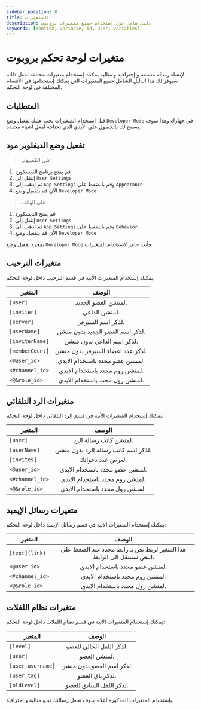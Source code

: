 ```yaml
---
sidebar_position: 8
title: المتغيرات
description: دليل شامل حَول إستخدام جميع متغيرات بروبوت 
keywords: [mention, variable, id, user, variables]
---
```


# متغيرات لوحة تحكم بروبوت

لإنشاء رسالة منسقة و إحترافية و مثالية يمكنك إستخدام متغيرات مختلفة لفعل ذلك، سيوفر لك هذا الدليل الشامل جميع المتغيرات التي يمكنك إستخدامها في الأقسام المختلفة في لوحة التحكم.

## المتطلبات

قبل إستخدام المتغيرات يجب عليك تفعيل وضع `Developer Mode` في جهازك وهذا سوف يسمح لك بالحصول على الأيدي الذي تحتاجه لفعل اشياء محددة.

## تفعيل وضع الديفلوبر مود  

> على الكمبيوتر
1. قم بفتح برنامج الديسكورد
2. إنتقل إلى `User Settings`
3. ثم إذهب إلى `App Settings` وقم بالضغط على `Appearance`
4. الأن قم بتفعيل وضع `Developer Mode` 

> على الهاتف
1. قم بفتح الديسكورد
2. إنتقل إلى `User Settings`
3. ثم إذهب إلى `App Settings` وقم بالضغط على `Behavior`
4. الأن قم بتفعيل وضع `Developer Mode` 


بمجرد تفعيل وضع `Developer Mode` فأنت جاهز لاستخدام المتغيرات.

## متغيرات الترحيب

يمكنك إستخدام المتغيرات الأتية في قسم الترحيب داخل لوحة التحكم:

| المتغير | الوصف | 
| ------------- |:-------------:|
| `[user]` | لمنشن العضو الجديد. | 
| `[inviter]` | لمنشن الداعي. |
| `[server]` | لذكر اسم السيرفر. |
| `[userName]` | لذكر اسم العضو الجديد بدون منشن. |
| `[inviterName]` | لذكر اسم الداعي بدون منشن. |
| `[memberCount]` |  لذكر عدد اعضاء السيرفر بدون منشن. |
| `<@user_id>` | لمنشن عضو محدد باستخدام الايدي. |
| `<#channel_id>` | لمنشن روم محدد باستخدام الايدي. |
| `<@&role_id>` | لمنشن رول محدد باستخدام الايدي. |

## متغيرات الرد التلقائي

يمكنك إستخدام المتغيرات الأتية في قسم الرد التلقائي داخل لوحة التحكم:

| المتغير | الوصف | 
| ------------- |:-------------:|
| `[user]` | لمنشن كاتب رسالة الرد. |
| `[userName]` |  لذكر اسم كاتب رسالة الرد بدون منشن. |
| `[invites]` |  لعرض عدد دعواتك. |
| `<@user_id>` |  لمنشن عضو محدد باستخدام الايدي. |
| `<#channel_id>` | لمنشن روم محدد باستخدام الايدي. |
| `<@&role_id>` | لمنشن رول محدد باستخدام الايدي. |

## متغيرات رسائل الإيمبد

يمكنك إستخدام المتغيرات الأتية في قسم رسائل الإيمبد داخل لوحة التحكم:

| المتغير | الوصف | 
| ------------- |:-------------:|
| `[text](link)` | هذا المتغير لربط نص بـ رابط محدد عند الضغط على النص ستنتقل الى الرابط. |
| `<@user_id>` |  لمنشن عضو محدد باستخدام الايدي. |
| `<#channel_id>` |  لمنشن روم محدد باستخدام الايدي. |
| `<@&role_id>` |  لمنشن رول محدد باستخدام الايدي. |

## متغيرات نظام اللفلات 

يمكنك إستخدام المتغيرات الأتية في قسم نظام اللفلات داخل لوحة التحكم:

| المتغير | الوصف | 
| ------------- |:-------------:|
| `[level]` |  لذكر اللفل الحالي للعضو. | 
| `[user] `| لمنشن العضو. |
| `[user.username]` | لذكر اسم العضو بدون منشن. |
| `[user.tag]` | لذكر تاق العضو. |
| `[oldLevel] ` | لذكر اللفل السابق للعضو. |

بإستخدام المتغيرات المذكورة أعلاه سوف تجعل رسالتك تبدو مثالية و احترافية.
